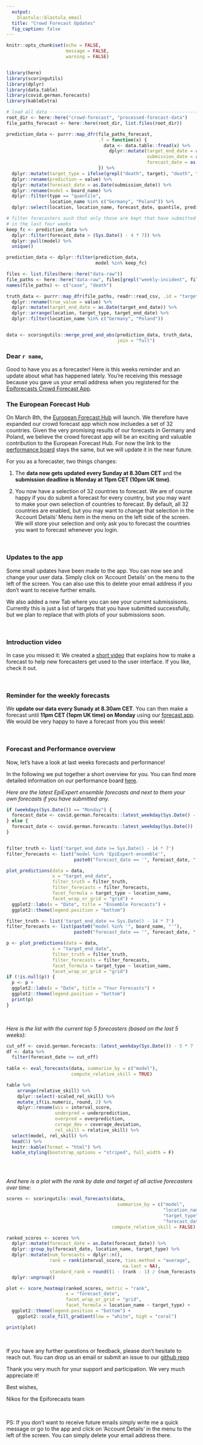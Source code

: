 ```yaml
---
  output: 
    blastula::blastula_email
  title: "Crowd Forecast Updates"
  fig_caption: false
---
```


```r

knitr::opts_chunk$set(echo = FALSE, 
                      message = FALSE, 
                      warning = FALSE)


library(here)
library(scoringutils)
library(dplyr)
library(data.table)
library(covid.german.forecasts)
library(kableExtra)
```


```r
# load all data ----------------------------------------------------------------
root_dir <- here::here("crowd-forecast", "processed-forecast-data")
file_paths_forecast <- here::here(root_dir, list.files(root_dir))

prediction_data <- purrr::map_dfr(file_paths_forecast, 
                                  .f = function(x) {
                                    data <- data.table::fread(x) %>%
                                      dplyr::mutate(target_end_date = as.Date(target_end_date), 
                                                    submission_date = as.Date(submission_date), 
                                                    forecast_date = as.Date(forecast_date))
                                  }) %>%
  dplyr::mutate(target_type = ifelse(grepl("death", target), "death", "case")) %>%
  dplyr::rename(prediction = value) %>%
  dplyr::mutate(forecast_date = as.Date(submission_date)) %>%
  dplyr::rename(model = board_name) %>%
  dplyr::filter(type == "quantile", 
                location_name %in% c("Germany", "Poland")) %>%
  dplyr::select(location, location_name, forecast_date, quantile, prediction, model, target_end_date, horizon, target, target_type)

# filter forecasters such that only those are kept that have submitted forecasts
# in the last four weeks
keep_fc <- prediction_data %>%
  dplyr::filter(forecast_date > (Sys.Date() - 4 * 7)) %>%
  dplyr::pull(model) %>%
  unique()

prediction_data <- dplyr::filter(prediction_data, 
                                 model %in% keep_fc)

files <- list.files(here::here("data-raw"))
file_paths <- here::here("data-raw", files[grepl("weekly-incident", files)])
names(file_paths) <- c("case", "death")

truth_data <- purrr::map_dfr(file_paths, readr::read_csv, .id = "target_type") %>%
  dplyr::rename(true_value = value) %>%
  dplyr::mutate(target_end_date = as.Date(target_end_date)) %>%
  dplyr::arrange(location, target_type, target_end_date) %>%
  dplyr::filter(location_name %in% c("Germany", "Poland"))


data <- scoringutils::merge_pred_and_obs(prediction_data, truth_data, 
                                         join = "full")

```


### Dear `r name`,

Good to have you as a forecaster! Here is this weeks reminder and an update about what has happened lately. You're receiving this message because you gave us your email address when you registered for the [Epiforecasts Crowd Forecast App](https://cmmid-lshtm.shinyapps.io/crowd-forecast/). 

### The European Forecast Hub

On March 8th, the [European Forecast Hub](https://covid19forecasthub.eu/) will launch. We therefore have expanded our crowd forecast app which now incluedes a set of 32 countries. Given the very promising results of our forecasts in Germany and Poland, we believe the crowd forecast app will be an exciting and valuable contribution to the European Forecast Hub. For now the link to the [performance board](https://epiforecasts.io/covid.german.forecasts) stays the same, but we will update it in the near future. 

For you as a forecaster, two things changes: 

1. The **data now gets updated every Sunday at 8.30am CET** and the **submission deadline is Monday at 11pm CET (10pm UK time)**. 

2. You now have a selection of 32 countries to forecast. We are of course happy if you do submit a forecast for every country, but you may want to make your own selection of countries to forecast. By default, all 32 countries are enabled, but you may want to change that selection in the 'Account Details' Menu item in the menu on the left side of the screen. We will store your selection and only ask you to forecast the countries you want to forecast whenever you login. 


<br>

### Updates to the app

Some small updates have been made to the app. You can now see and change your user data. Simply click on 'Account Details' on the menu to the left of the screen. You can also use this to delete your email address if you don't want to receive further emails. 

We also added a new Tab where you can see your current submissisons. Currently this is just a list of targets that you have submitted successfully, but we plan to replace that with plots of your submissions soon. 

<br>

### Introduction video

In case you missed it: We created a [short video](https://www.youtube.com/watch?v=NzZkNxXFgm8) that explains how to make a forecast to help new forecasters get used to the user interface. If you like, check it out. 

<br>

### Reminder for the weekly forecasts

We **update our data every Sunady at 8.30am CET**. You can then make a forecast until **11pm CET (1opm UK time) on Monday** using our [forecast app](https://cmmid-lshtm.shinyapps.io/crowd-forecast/). We would be very happy to have a forecast from you this week!


<br>

### Forecast and Performance overview

Now, let's have a look at last weeks forecasts and performance!

In the following we put together a short overview for you. You can find more detailed information on our performance board [here](https://epiforecasts.io/covid.german.forecasts). 

*Here are the latest EpiExpert ensemble forecasts and next to them your own forecasts
if you have submitted any.*

```r

if (weekdays(Sys.Date()) == "Monday") {
  forecast_date <- covid.german.forecasts::latest_weekday(Sys.Date() - 7)
} else {
  forecast_date <- covid.german.forecasts::latest_weekday(Sys.Date())
}


filter_truth <- list('target_end_date >= Sys.Date() - 14 * 7')
filter_forecasts <- list("model %in% 'EpiExpert-ensemble'", 
                         paste0("forecast_date == '", forecast_date, "'"))

plot_predictions(data = data, 
                 x = "target_end_date",
                 filter_truth = filter_truth, 
                 filter_forecasts = filter_forecasts,
                 facet_formula = target_type ~ location_name, 
                 facet_wrap_or_grid = "grid") + 
  ggplot2::labs(x = "Date", title = "Ensemble Forecasts") + 
  ggplot2::theme(legend.position = "bottom")

filter_truth <- list('target_end_date >= Sys.Date() - 14 * 7')
filter_forecasts <- list(paste0("model %in% '", board_name, "'"), 
                         paste0("forecast_date == '", forecast_date, "'"))

p <- plot_predictions(data = data, 
                 x = "target_end_date",
                 filter_truth = filter_truth, 
                 filter_forecasts = filter_forecasts,
                 facet_formula = target_type ~ location_name, 
                 facet_wrap_or_grid = "grid") 
if (!is.null(p)) {
  p <- p + 
  ggplot2::labs(x = "Date", title = "Your Forecasts") + 
  ggplot2::theme(legend.position = "bottom")
  print(p)
}


```

<br>

*Here is the list with the current top 5 forecasters (based on the last 5 weeks): *

```r
cut_off <- covid.german.forecasts::latest_weekday(Sys.Date()) - 5 * 7
df <- data %>%
  filter(forecast_date >= cut_off)
  
table <- eval_forecasts(data, summarise_by = c("model"), 
                        compute_relative_skill = TRUE)

table %>%
    arrange(relative_skill) %>%
    dplyr::select(-scaled_rel_skill) %>%
    mutate_if(is.numeric, round, 2) %>%
    dplyr::rename(wis = interval_score,
                  underpred = underprediction,
                  overpred = overprediction,
                  cvrage_dev = coverage_deviation,
                  rel_skill = relative_skill) %>%
  select(model, rel_skill) %>%
  head(5) %>%
  knitr::kable(format = "html") %>% 
  kable_styling(bootstrap_options = "striped", full_width = F)



```

<br>

*And here is a plot with the rank by date and target of all active forecasters over time:*

```r
scores <- scoringutils::eval_forecasts(data,
                                         summarise_by = c("model", 
                                                          "location_name", 
                                                          "target_type",
                                                          "forecast_date"), 
                                       compute_relative_skill = FALSE)

ranked_scores <- scores %>%
  dplyr::mutate(forecast_date = as.Date(forecast_date)) %>%
  dplyr::group_by(forecast_date, location_name, target_type) %>%
  dplyr::mutate(num_forecasts = dplyr::n(), 
                rank = rank(interval_score, ties.method = "average",
                                           na.last = NA), 
                standard_rank = round((1 - (rank - 1) / (num_forecasts - 1)) * 100)) %>%
  dplyr::ungroup()

plot <- score_heatmap(ranked_scores, metric = "rank", 
                      x = "forecast_date",
                      facet_wrap_or_grid = "grid",
                      facet_formula = location_name ~ target_type) + 
  ggplot2::theme(legend.position = "bottom") +
    ggplot2::scale_fill_gradient(low = "white", high = "coral")

print(plot)
```

<br>

If you have any further questions or feedback, please don't hesitate to reach out. You can drop us an email or submit an issue to our [github repo](https://github.com/epiforecasts/covid.german.forecasts)

Thank you very much for your support and participation. We very much appreciate it!

Best wishes, 

Nikos for the Epiforecasts team

<br>

PS: If you don't want to receive future emails simply write me a quick message or go to the app and click on 'Account Details' in the menu to the left of the screen. You can simply delete your email address there. 

